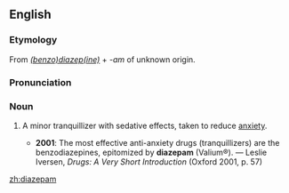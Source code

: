 ==English==
{{wikipedia}}
===Etymology===
From ''[[benzodiazepine|(benzo)diazep(ine)]]'' + ''-am'' of unknown origin.

===Pronunciation===
{{IPA|/daɪˈæzəpæm/}}

===Noun===
{{en-noun}}

# {{pharmacology}} A minor tranquillizer with sedative effects, taken to reduce [[anxiety]].
#*'''2001''': The most effective anti-anxiety drugs (tranquillizers) are the benzodiazepines, epitomized by '''diazepam''' (Valium®). — Leslie Iversen, ''Drugs: A Very Short Introduction'' (Oxford 2001, p. 57)

[[zh:diazepam]]